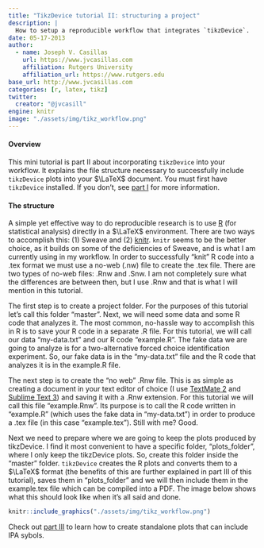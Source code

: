```yaml
---
title: "TikzDevice tutorial II: structuring a project"
description: |
  How to setup a reproducible workflow that integrates `tikzDevice`. 
date: 05-17-2013
author:
  - name: Joseph V. Casillas 
    url: https://www.jvcasillas.com
    affiliation: Rutgers University
    affiliation_url: https://www.rutgers.edu
base_url: http://www.jvcasillas.com
categories: [r, latex, tikz]
twitter:
  creator: "@jvcasill"
engine: knitr
image: "./assets/img/tikz_workflow.png"
---
```



#### Overview

This mini tutorial is part II about incorporating `tikzDevice` into your workflow. 
It explains the file structure necessary to successfully include `tikzDevice` plots into your $\LaTeX$ document. 
You must first have `tikzDevice` installed. 
If you don't, see [part I][part I] for more information.

#### The structure

A simple yet effective way to do reproducible research is to use [R][R] (for statistical analysis) directly in a $\LaTeX$ environment. 
There are two ways to accomplish this: (1) Sweave and (2) [knitr][knitr]. 
`knitr` seems to be the better choice, as it builds on some of the deficiencies of Sweave, and is what I am currently using in my workflow. 
In order to successfully "knit" R code into a .tex format we must use a no-web (.nw) file to create the .tex file. 
There are two types of no-web files: .Rnw and .Snw. 
I am not completely sure what the differences are between then, but I use .Rnw and that is what I will mention in this tutorial.

The first step is to create a project folder. 
For the purposes of this tutorial let's call this folder "master". 
Next, we will need some data and some R code that analyzes it. 
The most common, no-hassle way to accomplish this in R is to save your R code in a separate .R file. 
For this tutorial, we will call our data "my-data.txt" and our R code "example.R". 
The fake data we are going to analyze is for a two-alternative forced choice identification experiment. 
So, our fake data is in the "my-data.txt" file and the R code that analyzes it is in the example.R file.

The next step is to create the "no web" .Rnw file. 
This is as simple as creating a document in your text editor of choice (I use [TextMate 2][tm2] and [Sublime Text 3][st3]) and saving it with a .Rnw extension. 
For this tutorial we will call this file "example.Rnw". 
Its purpose is to call the R code written in "example.R" (which uses the fake data in "my-data.txt") in order to produce a .tex file (in this case "example.tex"). 
Still with me? Good.

Next we need to prepare where we are going to keep the plots produced by tikzDevice. 
I find it most convenient to have a specific folder, "plots\_folder", where I only keep the tikzDevice plots. 
So, create this folder inside the "master" folder. 
`tikzDevice` creates the R plots and converts them to a $\LaTeX$ format (the benefits of this are further explained in part III of this tutorial), saves them in "plots\_folder" and we will then include them in the example.tex file which can be compiled into a PDF. 
The image below shows what this should look like when it's all said and done.

```r
knitr::include_graphics("./assets/img/tikz_workflow.png")
```

Check out [part III][part III] to learn how to create standalone plots that can include IPA sybols.


[part I]: /blog/2013-05-11_tikz_-_installation/index.html
[part III]: /blog/2014-05-28_tikz_-_standalone_plots/index.html
[R]: http://www.r-project.org
[knitr]: http://yihui.name/knitr/
[tm2]: https://github.com/textmate/textmate
[st3]: http://www.sublimetext.com

